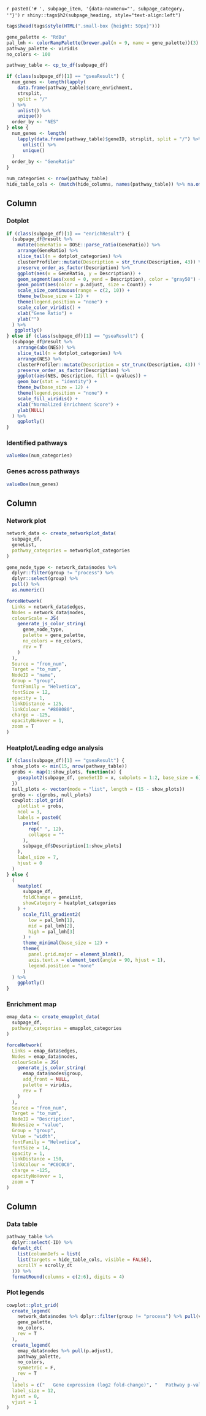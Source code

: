 `r paste0('# ', subpage_item, '{data-navmenu="', subpage_category, '"}')`
`r shiny::tags$h2(subpage_heading, style="text-align:left")`

```r
tags$head(tags$style(HTML(".small-box {height: 50px}")))

gene_palette <- "RdBu"
pal_lmh <- colorRampPalette(brewer.pal(n = 9, name = gene_palette))(3)
pathway_palette <- viridis
no_colors <- 100

pathway_table <- cp_to_df(subpage_df)

if (class(subpage_df)[1] == "gseaResult") {
  num_genes <- length(lapply(
    data.frame(pathway_table)$core_enrichment,
    strsplit,
    split = "/"
  ) %>%
    unlist() %>%
    unique())
  order_by <- "NES"
} else {
  num_genes <- length(
    lapply(data.frame(pathway_table)$geneID, strsplit, split = "/") %>%
      unlist() %>%
      unique()
  )
  order_by <- "GeneRatio"
}

num_categories <- nrow(pathway_table)
hide_table_cols <- (match(hide_columns, names(pathway_table)) %>% na.omit()) - 1
```

Column {data-width=250}
-----------------------------------------------------------------------

### Dotplot
```r

if (class(subpage_df)[1] == "enrichResult") {
  (subpage_df@result %>%
    mutate(GeneRatio = DOSE::parse_ratio(GeneRatio)) %>%
    arrange(GeneRatio) %>%
    slice_tail(n = dotplot_categories) %>%
    clusterProfiler::mutate(Description = str_trunc(Description, 43)) %>%
    preserve_order_as_factor(Description) %>%
    ggplot(aes(x = GeneRatio, y = Description)) +
    geom_segment(aes(xend = 0, yend = Description), color = "gray50") +
    geom_point(aes(color = p.adjust, size = Count)) +
    scale_size_continuous(range = c(2, 10)) +
    theme_bw(base_size = 12) +
    theme(legend.position = "none") +
    scale_color_viridis() +
    xlab("Gene Ratio") +
    ylab("")
  ) %>%
   ggplotly()
} else if (class(subpage_df)[1] == "gseaResult") {
  (subpage_df@result %>%
    arrange(abs(NES)) %>%
    slice_tail(n = dotplot_categories) %>%
    arrange(NES) %>%
    clusterProfiler::mutate(Description = str_trunc(Description, 43)) %>%
    preserve_order_as_factor(Description) %>%
    ggplot(aes(NES, Description, fill = qvalues)) +
    geom_bar(stat = "identity") +
    theme_bw(base_size = 12) +
    theme(legend.position = "none") +
    scale_fill_viridis() +
    xlab("Normalized Enrichment Score") +
    ylab(NULL)
  ) %>%
    ggplotly()
}
```

### Identified pathways
```r
valueBox(num_categories)
```

### Genes across pathways
```r
valueBox(num_genes)
```


Column {.tabset .tabset-fade data-width=450}
-----------------------------------------------------------------------
### Network plot
```r
network_data <- create_networkplot_data(
  subpage_df,
  geneList,
  pathway_categories = networkplot_categories
)

gene_node_type <- network_data$nodes %>%
  dplyr::filter(group != "process") %>%
  dplyr::select(group) %>%
  pull() %>%
  as.numeric()

forceNetwork(
  Links = network_data$edges,
  Nodes = network_data$nodes,
  colourScale = JS(
    generate_js_color_string(
      gene_node_type,
      palette = gene_palette,
      no_colors = no_colors,
      rev = T
    )
  ),
  Source = "from_num",
  Target = "to_num",
  NodeID = "name",
  Group = "group",
  fontFamily = "Helvetica",
  fontSize = 12,
  opacity = 1,
  linkDistance = 125,
  linkColour = "#808080",
  charge = -125,
  opacityNoHover = 1,
  zoom = T
)
```

### Heatplot/Leading edge analysis
```r
if (class(subpage_df)[1] == "gseaResult") {
  show_plots <- min(15, nrow(pathway_table))
  grobs <- map(1:show_plots, function(x) {
    gseaplot2(subpage_df, geneSetID = x, subplots = 1:2, base_size = 6)
  })
  null_plots <- vector(mode = "list", length = (15 - show_plots))
  grobs <- c(grobs, null_plots)
  cowplot::plot_grid(
    plotlist = grobs,
    ncol = 3,
    labels = paste0(
      paste(
        rep(" ", 12),
        collapse = ""
      ),
      subpage_df$Description[1:show_plots]
    ),
    label_size = 7,
    hjust = 0
  )
} else {
  (
    heatplot(
      subpage_df,
      foldChange = geneList,
      showCategory = heatplot_categories
    ) +
      scale_fill_gradient2(
        low = pal_lmh[1],
        mid = pal_lmh[2],
        high = pal_lmh[3]
      ) +
      theme_minimal(base_size = 12) +
      theme(
        panel.grid.major = element_blank(),
        axis.text.x = element_text(angle = 90, hjust = 1),
        legend.position = "none"
      )
  ) %>%
    ggplotly()
}
```

### Enrichment map
```r
emap_data <- create_emapplot_data(
  subpage_df,
  pathway_categories = emapplot_categories
)

forceNetwork(
  Links = emap_data$edges,
  Nodes = emap_data$nodes,
  colourScale = JS(
    generate_js_color_string(
      emap_data$nodes$group,
      add_front = NULL,
      palette = viridis,
      rev = T
    )
  ),
  Source = "from_num",
  Target = "to_num",
  NodeID = "Description",
  Nodesize = "value",
  Group = "group",
  Value = "width",
  fontFamily = "Helvetica",
  fontSize = 14,
  opacity = 1,
  linkDistance = 150,
  linkColour = "#C0C0C0",
  charge = -125,
  opacityNoHover = 1,
  zoom = T
)
```

Column {data-width=300}
-----------------------------------------------------------------------

### Data table
```r
pathway_table %>%
  dplyr::select(-ID) %>%
  default_dt(
    list(columnDefs = list(
    list(targets = hide_table_cols, visible = FALSE),
    scrollY = scrolly_dt
  ))) %>%
  formatRound(columns = c(2:6), digits = 4)
```
 
### Plot legends
```r
cowplot::plot_grid(
  create_legend(
    network_data$nodes %>% dplyr::filter(group != "process") %>% pull(value),
    gene_palette,
    no_colors,
    rev = T
  ),
  create_legend(
    emap_data$nodes %>% pull(p.adjust),
    pathway_palette,
    no_colors,
    symmetric = F,
    rev = T
  ),
  labels = c("   Gene expression (log2 fold-change)", "   Pathway p-value"),
  label_size = 12,
  hjust = 0,
  vjust = 1
)
```
